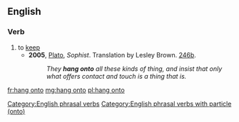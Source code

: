 ==English==

===Verb===
{{en-verb|hangs onto|hanging onto|hung onto}}

# to [[keep]]
#* '''2005''', [[w:Plato|Plato]], ''Sophist''. Translation by Lesley Brown. [[w:Stephanus pagination|246b]].
#*: ''They '''hang onto''' all these kinds of thing, and insist that only what offers contact and touch is a thing that is.''

[[fr:hang onto]]
[[mg:hang onto]]
[[pl:hang onto]]

[[Category:English phrasal verbs]]
[[Category:English phrasal verbs with particle (onto)]]
